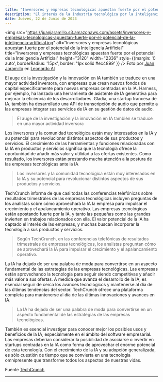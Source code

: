 ```yaml
---
title: "Inversores y empresas tecnológicas apuestan fuerte por el potencial de la Inteligencia Artificial"
description: "El interés de la industria tecnológica por la inteligencia artificial (IA) sigue ganando impulso, y las empresas invierten mucho en explorar los posibles usos de la IA y el aprendizaje automático para mejorar sus productos y servicios."
date: Jueves, 22 de Junio de 2023
---
```


<img src="https://juanjaramillo.s3.amazonaws.com/assets/inversores-y-empresas-tecnologicas-apuestan-fuerte-por-el-potencial-de-la-inteligencia-artificial.jpg" alt="Inversores y empresas tecnológicas apuestan fuerte por el potencial de la Inteligencia Artificial" title="Inversores y empresas tecnológicas apuestan fuerte por el potencial de la Inteligencia Artificial" height="3120" width="2336" style={{margin: '0 auto', borderRadius: '15px', border: '1px solid #ec4899' }} />
Foto por [Juan Jaramillo](https://linkedin.com/in/juan-jaramillo-ai/) en [Leonardo AI](https://www.leonardo.ai/)

El auge de la investigación y la innovación en IA también se traduce en una mayor actividad inversora, con empresas que crean nuevos fondos de capital específicamente para nuevas empresas centradas en la IA. Harness, por ejemplo, ha lanzado una herramienta de asistente de IA generativa para mejorar la eficiencia de los desarrolladores. Gladia, una startup francesa de IA, también ha desarrollado una API de transcripción de audio que permite a las empresas integrar sus servicios de IA en su gestión de datos de audio.

> El auge de la investigación y la innovación en IA también se traduce en una mayor actividad inversora

Los inversores y la comunidad tecnológica están muy interesados en la IA y su potencial para revolucionar distintos aspectos de sus productos y servicios. El crecimiento de las herramientas y funciones relacionadas con la IA en productos y servicios significa que la tecnología ofrece la oportunidad de añadir más valor y utilidad a las ofertas existentes. Como resultado, los inversores están prestando mucha atención a la postura de las empresas tecnológicas ante la IA.

> Los inversores y la comunidad tecnológica están muy interesados en la IA y su potencial para revolucionar distintos aspectos de sus productos y servicios.

TechCrunch informa de que casi todas las conferencias telefónicas sobre resultados trimestrales de las empresas tecnológicas incluyen preguntas de los analistas sobre cómo aprovechará la IA la empresa para impulsar el crecimiento y el apalancamiento operativo. Las empresas tecnológicas están apostando fuerte por la IA, y tanto las pequeñas como las grandes invierten en trabajos relacionados con ella. El valor potencial de la IA ha captado el interés de las empresas, y muchas buscan incorporar la tecnología a sus productos y servicios.

> Según TechCrunch, en las conferencias telefónicas de resultados trimestrales de empresas tecnológicas, los analistas preguntan cómo se aprovechará la IA para impulsar el crecimiento y el apalancamiento operativo.

La IA ha dejado de ser una palabra de moda para convertirse en un aspecto fundamental de las estrategias de las empresas tecnológicas. Las empresas están aprovechando la tecnología para seguir siendo competitivas y añadir más valor a sus ofertas. A medida que avanza el desarrollo de la IA, es esencial seguir de cerca los avances tecnológicos y mantenerse al día de las últimas tendencias del sector. TechCrunch ofrece una plataforma completa para mantenerse al día de las últimas innovaciones y avances en IA.

> La IA ha dejado de ser una palabra de moda para convertirse en un aspecto fundamental de las estrategias de las empresas tecnológicas.

También es esencial investigar para conocer mejor los posibles usos y beneficios de la IA, especialmente en el ámbito del software empresarial. Las empresas deberían considerar la posibilidad de asociarse o invertir en startups centradas en la IA como forma de aprovechar el enorme potencial de esta tecnología. Con el crecimiento de la IA y su adopción generalizada, es sólo cuestión de tiempo que se convierta en una tecnología omnipresente que transforme todos los aspectos de nuestras vidas.

Fuente [TechCrunch](https://techcrunch.com/)

---